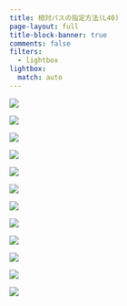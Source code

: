 ```yaml
---
title: 相対パスの指定方法(L40)
page-layout: full
title-block-banner: true
comments: false
filters:
  - lightbox
lightbox: 
  match: auto
---
```


::: {layout-ncol=3}
![](slides/slides034.jpg)

![](slides/slides035.jpg)

![](slides/slides036.jpg)

![](slides/slides037.jpg)

![](slides/slides038.jpg)

![](slides/slides039.jpg)

![](slides/slides040.jpg)

![](slides/slides041.jpg)

![](slides/slides042.jpg)

![](slides/slides043.jpg)

![](slides/slides044.jpg)

![](slides/slides045.jpg)
:::
